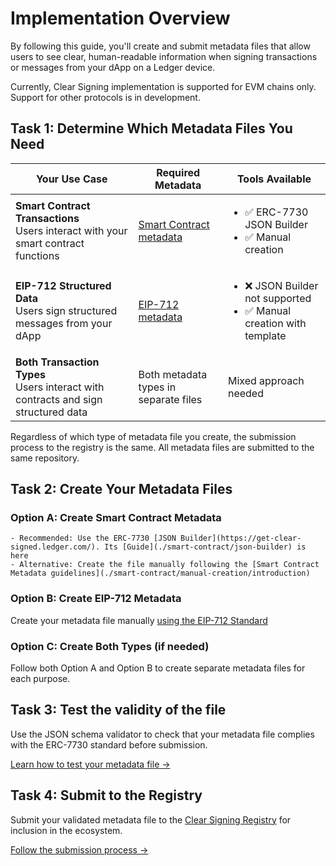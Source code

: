 
# Implementation Overview

By following this guide, you'll create and submit metadata files that allow users to see clear, human-readable information when signing transactions or messages from your dApp on a Ledger device.

<Callout type="warning" emoji="⚠️">
    Currently, Clear Signing implementation is supported for EVM chains only. Support for other protocols is in development.
</Callout>


## Task 1: Determine Which Metadata Files You Need

| Your Use Case | Required Metadata | Tools Available |
| ------------- | ----------------- | --------------- |
| <b>Smart Contract Transactions</b> <br/> Users interact with your smart contract functions | [Smart Contract metadata](./smart-contract/json-builder) | <ul><li>✅ ERC-7730 JSON Builder</li><li>✅ Manual creation</li></ul>|
| <b>EIP-712 Structured Data</b> <br/> Users sign structured messages from your dApp | [EIP-712 metadata](./EIP712-message) | <ul><li>❌ JSON Builder not supported</li><li>✅ Manual creation with template</li></ul>|
| <b>Both Transaction Types</b> <br/> Users interact with contracts and sign structured data | Both metadata types in separate files | Mixed approach needed |

<Callout type="info" emoji="ℹ️">
    Regardless of which type of metadata file you create, the submission process to the registry is the same. All metadata files are submitted to the same repository.
</Callout>

## Task 2: Create Your Metadata Files

### Option A: Create Smart Contract Metadata

    - Recommended: Use the ERC-7730 [JSON Builder](https://get-clear-signed.ledger.com/). Its [Guide](./smart-contract/json-builder) is here
    - Alternative: Create the file manually following the [Smart Contract Metadata guidelines](./smart-contract/manual-creation/introduction)

### Option B: Create EIP-712 Metadata

Create your metadata file manually [using the EIP-712 Standard](./EIP712-message)

### Option C: Create Both Types (if needed)

Follow both Option A and Option B to create separate metadata files for each purpose.

## Task 3: Test the validity of the file

Use the JSON schema validator to check that your metadata file complies with the ERC-7730 standard before submission.

[Learn how to test your metadata file →](./test)

## Task 4: Submit to the Registry

Submit your validated metadata file to the [Clear Signing Registry](https://github.com/LedgerHQ/clear-signing-erc7730-registry) for inclusion in the ecosystem.

[Follow the submission process →](./submission)

